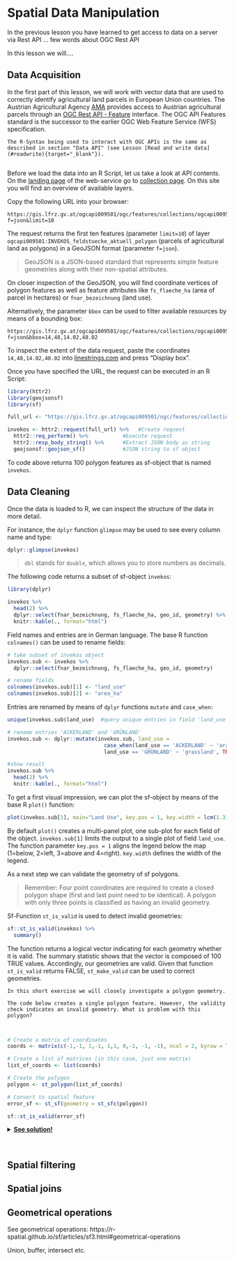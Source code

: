 # Spatial Data Manipulation

In the previous lesson you have learned to get access to data on a server via Rest API ... few words about OGC Rest API

In this lesson we will....

## Data Acquisition

In the first part of this lesson, we will work with vector data that are used to correctly identify agricultural land parcels in European Union countries. The Austrian Agricultural Agency [AMA](https://www.ama.at/intro){target="_blank"} provides access to Austrian agricultural parcels through an [OGC Rest API - Feature](https://ogcapi.ogc.org/){target="_blank"} interface. The OGC API Features standard is the successor to the earlier OGC Web Feature Service (WFS) specification. 

```block2

The R-Syntax being used to interact with OGC APIs is the same as described in section "Data API" (see Lesson [Read and write data](#readwrite){target="_blank"}).
  
```

Before we load the data into an R Script, let us take a look at API contents. On the [landing page](https://gis.lfrz.gv.at/ogcapi009501/ogc/features/){target="_blank"} of the web-service go to [collection page](https://gis.lfrz.gv.at/ogcapi009501/ogc/features/collections?f=text%2Fhtml){target="_blank"}. On this site you will find an overview of available layers.

Copy the following URL into your browser:

```{}
https://gis.lfrz.gv.at/ogcapi009501/ogc/features/collections/ogcapi009501:INVEKOS_feldstuecke_aktuell_polygon/items?f=json&limit=10
```

The request returns the first ten features (parameter `limit=10`) of layer `ogcapi009501:INVEKOS_feldstuecke_aktuell_polygon` (parcels of agricultural land as polygons) in a GeoJSON format (parameter `f=json`). 

>GeoJSON is a JSON-based standard that represents simple feature geometries along with their non-spatial attributes.  

On closer inspection of the GeoJSON, you will find coordinate vertices of polygon features as well as feature attributes like `fs_flaeche_ha` (area of parcel in hectares) or `fnar_bezeichnung` (land use).

Alternatively, the parameter `bbox` can be used to filter available resources by means of a bounding box:

```{}
https://gis.lfrz.gv.at/ogcapi009501/ogc/features/collections/ogcapi009501:INVEKOS_feldstuecke_aktuell_polygon/items?f=json&bbox=14,48,14.02,48.02 
```

To inspect the extent of the data request, paste the coordinates `14,48,14.02,48.02` into [linestrings.com](https://linestrings.com/bbox/){target="_blank"} and press "Display box". 

Once you have specified the URL, the request can be executed in an R Script:

```r

library(httr2)
library(geojsonsf)
library(sf)

full_url <- "https://gis.lfrz.gv.at/ogcapi009501/ogc/features/collections/ogcapi009501:INVEKOS_feldstuecke_aktuell_polygon/items?f=json&bbox=14,48,14.02,48.02"

invekos <- httr2::request(full_url) %>%   #Create request
  httr2::req_perform() %>%           #Execute request
  httr2::resp_body_string() %>%      #Extract JSON body as string
  geojsonsf::geojson_sf()            #JSON string to sf object

```

To code above returns 100 polygon features as sf-object that is named `invekos`. 

## Data Cleaning

Once the data is loaded to R, we can inspect the structure of the data in more detail. 

For instance, the `dplyr` function  `glimpse` may be used to see every column name and type:

```r

dplyr::glimpse(invekos)

```

> `dbl` stands for `double`, which allows you to store numbers as decimals.

The following code returns a subset of sf-object `invekos`:

```r

library(dplyr)

invekos %>%
  head(2) %>%
  dplyr::select(fnar_bezeichnung, fs_flaeche_ha, geo_id, geometry) %>%
  knitr::kable(., format="html")

```

Field names and entries are in German language. The base R function `colnames()` can be used to rename fields:

```r

# take subset of invekos object
invekos.sub <- invekos %>%
  dplyr::select(fnar_bezeichnung, fs_flaeche_ha, geo_id, geometry)

# rename fields
colnames(invekos.sub)[1] <- "land_use"
colnames(invekos.sub)[2] <- "area_ha"

```

Entries are renamed by means of `dplyr` functions `mutate` and `case_when`:

```r

unique(invekos.sub$land_use)  #query unique entries in field 'land_use'

# rename entries 'ACKERLAND' and 'GRÜNLAND'
invekos.sub <- dplyr::mutate(invekos.sub, land_use = 
                               case_when(land_use == 'ACKERLAND' ~ 'arable land',
                               land_use == 'GRÜNLAND' ~ 'grassland', TRUE ~ 'Other'))

#show result
invekos.sub %>%
  head(2) %>%
  knitr::kable(., format="html")

```

To get a first visual impression, we can plot the sf-object by means of the base R `plot()` function:

```r
plot(invekos.sub[1], main="Land Use", key.pos = 1, key.width = lcm(1.3))
```

By default `plot()` creates a multi-panel plot, one sub-plot for each field of the object. `invekos.sub[1]` limits the output to a single plot of field `land_use`. The function parameter `key.pos = 1` aligns the legend below the map (1=below, 2=left, 3=above and 4=right). `key.width` defines the width of the legend. 

As a next step we can validate the geometry of sf polygons. 

> Remember: Four point coordinates are required to create a closed polygon shape (first and last point need to be identical). A polygon with only three points is classified as having an invalid geometry. 

Sf-Function `st_is_valid` is used to detect invalid geometries:

```r

sf::st_is_valid(invekos) %>%
  summary()

```

The function returns a logical vector indicating for each geometry whether it is valid. The summary statistic shows that the vector is composed of 100 TRUE values. Accordingly, our geometries are valid. Given that function `st_is_valid` returns FALSE, `st_make_valid` can be used to correct geometries.

```block2

In this short exercise we will closely investigate a polygon geometry.

The code below creates a single polygon feature. However, the validity check indicates an invalid geometry. What is problem with this polygon?



```

```r
# Create a matrix of coordinates
coords <- matrix(c(-1,-1, 1,-1, 1,1, 0,-1, -1, -1), ncol = 2, byrow = TRUE)

# Create a list of matrices (in this case, just one matrix)
list_of_coords <- list(coords)

# Create the polygon
polygon <- st_polygon(list_of_coords)

# Convert to spatial feature
error_sf <- st_sf(geometry = st_sfc(polygon))

sf::st_is_valid(error_sf)

```

<details closed>
<summary><ins>**See solution!**</ins></summary>
<p><font color="grey">
  
Plotting the polygon shows a [sliver polygon](https://en.wikipedia.org/wiki/Sliver_polygon){target="_blank"}. 

```r

plot(error_sf)

```

Another reason for a non-valid geometry may be the self-intersection of lines. 

</font>
</p>
</details>
</br>

## Spatial filtering

## Spatial joins

## Geometrical operations

See geometrical operations:
https://r-spatial.github.io/sf/articles/sf3.html#geometrical-operations

Union, buffer, intersect etc.
